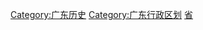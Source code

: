 [[Category:广东历史|Category:广东历史]]
[[Category:广东行政区划|Category:广东行政区划]]
[[Category:中国各省行政区划史|省{{PAGENAME}}]]